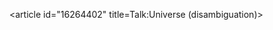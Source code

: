 <article id="16264402" title=Talk:Universe (disambiguation)>
	<talkpage id="16264402" title="Talk:Universe (disambiguation)">
{{disambigProject|class=|importance=}}
	</talkpage>
</article>
